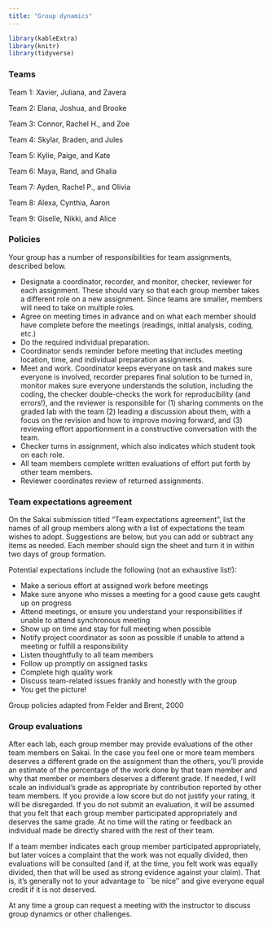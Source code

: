 ```yaml
---
title: "Group dynamics"
---
```

  
```r
library(kableExtra)
library(knitr)
library(tidyverse)
```

### Teams

Team 1: Xavier, Juliana, and Zavera

Team 2: Elana, Joshua, and Brooke

Team 3: Connor, Rachel H., and Zoe

Team 4: Skylar, Braden, and Jules

Team 5: Kylie, Paige, and Kate

Team 6: Maya, Rand, and Ghalia

Team 7: Ayden, Rachel P., and Olivia

Team 8: Alexa, Cynthia, Aaron

Team 9: Giselle, Nikki, and Alice

### Policies

Your group has a number of responsibilities for team assignments, described below.

- Designate a coordinator, recorder, and monitor, checker, reviewer for each assignment. These should vary so that each group member takes a different role on a new assignment. Since teams are smaller, members will need to take on multiple roles.
- Agree on meeting times in advance and on what each member should have complete before the meetings (readings, initial analysis, coding, etc.)
- Do the required individual preparation.
- Coordinator sends reminder before meeting that includes meeting location, time, and individual preparation assignments.
- Meet and work. Coordinator keeps everyone on task and makes sure everyone is involved, recorder prepares final solution to be turned in, monitor makes sure everyone understands the solution, including the coding, the checker double-checks the work for reproducibility (and errors!), and the reviewer is responsible for (1) sharing comments on the graded lab with the team (2) leading a discussion about them, with a focus on the revision and how to improve moving forward, and (3) reviewing effort apportionment in a constructive conversation with the team.
- Checker turns in assignment, which also indicates which student took on each role.
- All team members complete written evaluations of effort put forth by other team members.
- Reviewer coordinates review of returned assignments.

### Team expectations agreement

On the Sakai submission titled "Team expectations agreement", list the names of all group members along with a list of expectations the team wishes to adopt. Suggestions are below, but you can add or subtract any items as needed. Each member should sign the sheet and turn it in within two days of group formation.

Potential expectations include the following (not an exhaustive list!):

- Make a serious effort at assigned work before meetings
- Make sure anyone who misses a meeting for a good cause gets caught up on progress
- Attend meetings, or ensure you understand your responsibilities if unable to attend synchronous meeting
- Show up on time and stay for full meeting when possible
- Notify project coordinator as soon as possible if unable to attend a meeting or fulfill a responsibility
- Listen thoughtfully to all team members
- Follow up promptly on assigned tasks
- Complete high quality work
- Discuss team-related issues frankly and honestly with the group
- You get the picture!

<tiny> Group policies adapted from Felder and Brent, 2000 </tiny>

### Group evaluations

After each lab, each group member may provide evaluations of the other team members on Sakai. In the case you feel one or more team members deserves a different grade on the assignment than the others, you'll provide an estimate of the percentage of the work done by that team member and why that member or members deserves a different grade. If needed, I will scale an individual's grade as appropriate by contribution reported by other team members. If you provide a low score but do not justify your rating, it will be disregarded. If you do not submit an evaluation, it will be assumed that you felt that each group member participated appropriately and deserves the same grade. At no time will the rating or feedback an individual made be directly shared with the rest of their team.

If a team member indicates each group member participated appropriately, but later voices a complaint that the work was not equally divided, then evaluations will be consulted (and if, at the time, you felt work was equally divided, then that will be used as strong evidence against your claim).  That is, it's generally not to your advantage to ``be nice'' and give everyone equal credit if it is not deserved.

At any time a group can request a meeting with the instructor to discuss group dynamics or other challenges.

